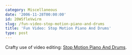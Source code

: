 ```yaml
---
category: Miscellaneous
date: '2006-11-28T00:00:00'
id: 20WSfleVwirm
slug: /fun-video-stop-motion-piano-and-drums
title: 'Fun Video: Stop Motion Piano And Drums'
type: post
---
```


Crafty use of video editing:
[Stop Motion Piano And Drums](http://www.break.com/index/stop_motion_piano_and_drums.html).